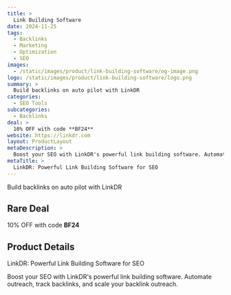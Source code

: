 ```yaml
---
title: >
  Link Building Software
date: 2024-11-25
tags:
  - Backlinks
  - Marketing
  - Optimization
  - SEO
images:
  - /static/images/product/link-building-software/og-image.png
logo: /static/images/product/link-building-software/logo.png
summary: >
  Build backlinks on auto pilot with LinkDR
categories:
  - SEO Tools
subcategories:
  - Backlinks
deal: >
  10% OFF with code **BF24**
website: https://linkdr.com
layout: ProductLayout
metaDescription: >
  Boost your SEO with LinkDR's powerful link building software. Automate outreach, track backlinks, and scale your backlink outreach.
metaTitle: >
  LinkDR: Powerful Link Building Software for SEO
---
```

Build backlinks on auto pilot with LinkDR

## Rare Deal

10% OFF with code **BF24**

## Product Details

LinkDR: Powerful Link Building Software for SEO

Boost your SEO with LinkDR's powerful link building software. Automate outreach, track backlinks, and scale your backlink outreach.
